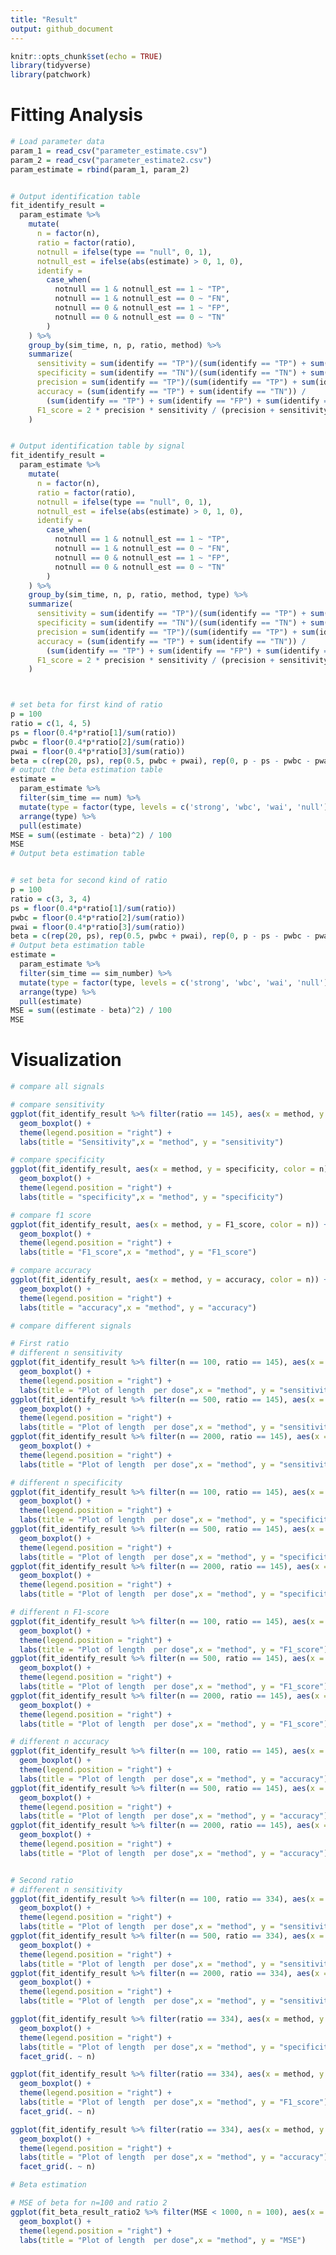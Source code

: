 ```yaml
---
title: "Result"
output: github_document
---
```


```r
knitr::opts_chunk$set(echo = TRUE)
library(tidyverse)
library(patchwork)
```

# Fitting Analysis
```r
# Load parameter data
param_1 = read_csv("parameter_estimate.csv")
param_2 = read_csv("parameter_estimate2.csv")
param_estimate = rbind(param_1, param_2)


# Output identification table
fit_identify_result = 
  param_estimate %>% 
    mutate(
      n = factor(n),
      ratio = factor(ratio),
      notnull = ifelse(type == "null", 0, 1),
      notnull_est = ifelse(abs(estimate) > 0, 1, 0),
      identify =
        case_when(
          notnull == 1 & notnull_est == 1 ~ "TP",
          notnull == 1 & notnull_est == 0 ~ "FN",
          notnull == 0 & notnull_est == 1 ~ "FP",
          notnull == 0 & notnull_est == 0 ~ "TN"
        )
    ) %>% 
    group_by(sim_time, n, p, ratio, method) %>% 
    summarize(
      sensitivity = sum(identify == "TP")/(sum(identify == "TP") + sum(identify == "FN")),
      specificity = sum(identify == "TN")/(sum(identify == "TN") + sum(identify == "FP")),
      precision = sum(identify == "TP")/(sum(identify == "TP") + sum(identify == "FP")),
      accuracy = (sum(identify == "TP") + sum(identify == "TN")) /
        (sum(identify == "TP") + sum(identify == "FP") + sum(identify == "TN") + sum(identify == "FN")),
      F1_score = 2 * precision * sensitivity / (precision + sensitivity)
    )


# Output identification table by signal
fit_identify_result = 
  param_estimate %>% 
    mutate(
      n = factor(n),
      ratio = factor(ratio),
      notnull = ifelse(type == "null", 0, 1),
      notnull_est = ifelse(abs(estimate) > 0, 1, 0),
      identify =
        case_when(
          notnull == 1 & notnull_est == 1 ~ "TP",
          notnull == 1 & notnull_est == 0 ~ "FN",
          notnull == 0 & notnull_est == 1 ~ "FP",
          notnull == 0 & notnull_est == 0 ~ "TN"
        )
    ) %>% 
    group_by(sim_time, n, p, ratio, method, type) %>% 
    summarize(
      sensitivity = sum(identify == "TP")/(sum(identify == "TP") + sum(identify == "FN")),
      specificity = sum(identify == "TN")/(sum(identify == "TN") + sum(identify == "FP")),
      precision = sum(identify == "TP")/(sum(identify == "TP") + sum(identify == "FP")),
      accuracy = (sum(identify == "TP") + sum(identify == "TN")) /
        (sum(identify == "TP") + sum(identify == "FP") + sum(identify == "TN") + sum(identify == "FN")),
      F1_score = 2 * precision * sensitivity / (precision + sensitivity)
    )



# set beta for first kind of ratio
p = 100
ratio = c(1, 4, 5)
ps = floor(0.4*p*ratio[1]/sum(ratio))
pwbc = floor(0.4*p*ratio[2]/sum(ratio))
pwai = floor(0.4*p*ratio[3]/sum(ratio))
beta = c(rep(20, ps), rep(0.5, pwbc + pwai), rep(0, p - ps - pwbc - pwai))
# output the beta estimation table
estimate = 
  param_estimate %>% 
  filter(sim_time == num) %>% 
  mutate(type = factor(type, levels = c('strong', 'wbc', 'wai', 'null'))) %>% 
  arrange(type) %>% 
  pull(estimate)
MSE = sum((estimate - beta)^2) / 100
MSE
# Output beta estimation table


# set beta for second kind of ratio
p = 100
ratio = c(3, 3, 4)
ps = floor(0.4*p*ratio[1]/sum(ratio))
pwbc = floor(0.4*p*ratio[2]/sum(ratio))
pwai = floor(0.4*p*ratio[3]/sum(ratio))
beta = c(rep(20, ps), rep(0.5, pwbc + pwai), rep(0, p - ps - pwbc - pwai))
# Output beta estimation table
estimate = 
  param_estimate %>% 
  filter(sim_time == sim_number) %>% 
  mutate(type = factor(type, levels = c('strong', 'wbc', 'wai', 'null'))) %>% 
  arrange(type) %>% 
  pull(estimate)
MSE = sum((estimate - beta)^2) / 100
MSE
```

# Visualization
```r
# compare all signals

# compare sensitivity
ggplot(fit_identify_result %>% filter(ratio == 145), aes(x = method, y = sensitivity, color = n)) + 
  geom_boxplot() +
  theme(legend.position = "right") +
  labs(title = "Sensitivity",x = "method", y = "sensitivity")

# compare specificity
ggplot(fit_identify_result, aes(x = method, y = specificity, color = n)) + 
  geom_boxplot() +
  theme(legend.position = "right") +
  labs(title = "specificity",x = "method", y = "specificity")

# compare f1 score
ggplot(fit_identify_result, aes(x = method, y = F1_score, color = n)) + 
  geom_boxplot() +
  theme(legend.position = "right") +
  labs(title = "F1_score",x = "method", y = "F1_score")

# compare accuracy
ggplot(fit_identify_result, aes(x = method, y = accuracy, color = n)) + 
  geom_boxplot() +
  theme(legend.position = "right") +
  labs(title = "accuracy",x = "method", y = "accuracy")
```

```r
# compare different signals

# First ratio
# different n sensitivity
ggplot(fit_identify_result %>% filter(n == 100, ratio == 145), aes(x = method, y = sensitivity, color = type)) + 
  geom_boxplot() +
  theme(legend.position = "right") +
  labs(title = "Plot of length  per dose",x = "method", y = "sensitivity")
ggplot(fit_identify_result %>% filter(n == 500, ratio == 145), aes(x = method, y = sensitivity, color = type)) + 
  geom_boxplot() +
  theme(legend.position = "right") +
  labs(title = "Plot of length  per dose",x = "method", y = "sensitivity")
ggplot(fit_identify_result %>% filter(n == 2000, ratio == 145), aes(x = method, y = sensitivity, color = type)) + 
  geom_boxplot() +
  theme(legend.position = "right") +
  labs(title = "Plot of length  per dose",x = "method", y = "sensitivity")

# different n specificity
ggplot(fit_identify_result %>% filter(n == 100, ratio == 145), aes(x = method, y = specificity, color = type)) + 
  geom_boxplot() +
  theme(legend.position = "right") +
  labs(title = "Plot of length  per dose",x = "method", y = "specificity")
ggplot(fit_identify_result %>% filter(n == 500, ratio == 145), aes(x = method, y = specificity, color = type)) + 
  geom_boxplot() +
  theme(legend.position = "right") +
  labs(title = "Plot of length  per dose",x = "method", y = "specificity")
ggplot(fit_identify_result %>% filter(n == 2000, ratio == 145), aes(x = method, y = specificity, color = type)) + 
  geom_boxplot() +
  theme(legend.position = "right") +
  labs(title = "Plot of length  per dose",x = "method", y = "specificity")

# different n F1-score
ggplot(fit_identify_result %>% filter(n == 100, ratio == 145), aes(x = method, y = F1_score, color = type)) + 
  geom_boxplot() +
  theme(legend.position = "right") +
  labs(title = "Plot of length  per dose",x = "method", y = "F1_score")
ggplot(fit_identify_result %>% filter(n == 500, ratio == 145), aes(x = method, y = F1_score, color = type)) + 
  geom_boxplot() +
  theme(legend.position = "right") +
  labs(title = "Plot of length  per dose",x = "method", y = "F1_score")
ggplot(fit_identify_result %>% filter(n == 2000, ratio == 145), aes(x = method, y = F1_score, color = type)) + 
  geom_boxplot() +
  theme(legend.position = "right") +
  labs(title = "Plot of length  per dose",x = "method", y = "F1_score")

# different n accuracy
ggplot(fit_identify_result %>% filter(n == 100, ratio == 145), aes(x = method, y = accuracy, color = type)) + 
  geom_boxplot() +
  theme(legend.position = "right") +
  labs(title = "Plot of length  per dose",x = "method", y = "accuracy")
ggplot(fit_identify_result %>% filter(n == 500, ratio == 145), aes(x = method, y = accuracy, color = type)) + 
  geom_boxplot() +
  theme(legend.position = "right") +
  labs(title = "Plot of length  per dose",x = "method", y = "accuracy")
ggplot(fit_identify_result %>% filter(n == 2000, ratio == 145), aes(x = method, y = accuracy, color = type)) + 
  geom_boxplot() +
  theme(legend.position = "right") +
  labs(title = "Plot of length  per dose",x = "method", y = "accuracy")


# Second ratio
# different n sensitivity
ggplot(fit_identify_result %>% filter(n == 100, ratio == 334), aes(x = method, y = sensitivity, color = type)) + 
  geom_boxplot() +
  theme(legend.position = "right") +
  labs(title = "Plot of length  per dose",x = "method", y = "sensitivity")
ggplot(fit_identify_result %>% filter(n == 500, ratio == 334), aes(x = method, y = sensitivity, color = type)) + 
  geom_boxplot() +
  theme(legend.position = "right") +
  labs(title = "Plot of length  per dose",x = "method", y = "sensitivity")
ggplot(fit_identify_result %>% filter(n == 2000, ratio == 334), aes(x = method, y = sensitivity, color = type)) + 
  geom_boxplot() +
  theme(legend.position = "right") +
  labs(title = "Plot of length  per dose",x = "method", y = "sensitivity")

ggplot(fit_identify_result %>% filter(ratio == 334), aes(x = method, y = specificity, color = type)) + 
  geom_boxplot() +
  theme(legend.position = "right") +
  labs(title = "Plot of length  per dose",x = "method", y = "specificity") +
  facet_grid(. ~ n)

ggplot(fit_identify_result %>% filter(ratio == 334), aes(x = method, y = F1_score, color = type)) + 
  geom_boxplot() +
  theme(legend.position = "right") +
  labs(title = "Plot of length  per dose",x = "method", y = "F1_score") +
  facet_grid(. ~ n)

ggplot(fit_identify_result %>% filter(ratio == 334), aes(x = method, y = accuracy, color = type)) + 
  geom_boxplot() +
  theme(legend.position = "right") +
  labs(title = "Plot of length  per dose",x = "method", y = "accuracy") +
  facet_grid(. ~ n)
```
```r
# Beta estimation

# MSE of beta for n=100 and ratio 2 
ggplot(fit_beta_result_ratio2 %>% filter(MSE < 1000, n = 100), aes(x = method, y = MSE, color = n)) + 
  geom_boxplot() +
  theme(legend.position = "right") +
  labs(title = "Plot of length  per dose",x = "method", y = "MSE")
```

